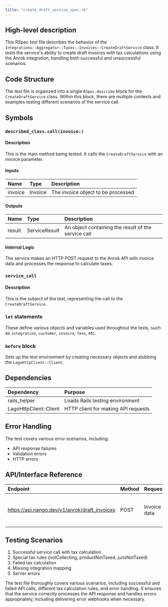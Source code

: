 ```yaml
---
title: "create_draft_service_spec.rb"
---
```


## High-level description
This RSpec test file describes the behavior of the `Integrations::Aggregator::Taxes::Invoices::CreateDraftService` class. It tests the service's ability to create draft invoices with tax calculations using the Anrok integration, handling both successful and unsuccessful scenarios.

## Code Structure
The test file is organized into a single `RSpec.describe` block for the `CreateDraftService` class. Within this block, there are multiple contexts and examples testing different scenarios of the service call.

## Symbols

### `described_class.call(invoice:)`
#### Description
This is the main method being tested. It calls the `CreateDraftService` with an invoice parameter.

#### Inputs
| Name | Type | Description |
|:-----|:-----|:------------|
| invoice | Invoice | The invoice object to be processed |

#### Outputs
| Name | Type | Description |
|:-----|:-----|:------------|
| result | ServiceResult | An object containing the result of the service call |

#### Internal Logic
The service makes an HTTP POST request to the Anrok API with invoice data and processes the response to calculate taxes.

### `service_call`
#### Description
This is the subject of the test, representing the call to the `CreateDraftService`.

### `let` statements
These define various objects and variables used throughout the tests, such as `integration`, `customer`, `invoice`, `fees`, etc.

### `before` block
Sets up the test environment by creating necessary objects and stubbing the `LagoHttpClient::Client`.

## Dependencies
| Dependency | Purpose |
|:-----------|:--------|
| rails_helper | Loads Rails testing environment |
| LagoHttpClient::Client | HTTP client for making API requests |

## Error Handling
The test covers various error scenarios, including:
- API response failures
- Validation errors
- HTTP errors

## API/Interface Reference
| Endpoint | Method | Request | Response | Description |
|:---------|:-------|:--------|:---------|:------------|
| https://api.nango.dev/v1/anrok/draft_invoices | POST | Invoice data | Tax calculation result | Creates a draft invoice with tax calculations |

## Testing Scenarios
1. Successful service call with tax calculation
2. Special tax rules (notCollecting, productNotTaxed, jurisNotTaxed)
3. Failed tax calculation
4. Missing integration mapping
5. Server errors

The test file thoroughly covers various scenarios, including successful and failed API calls, different tax calculation rules, and error handling. It ensures that the service correctly processes the API response and handles errors appropriately, including delivering error webhooks when necessary.
